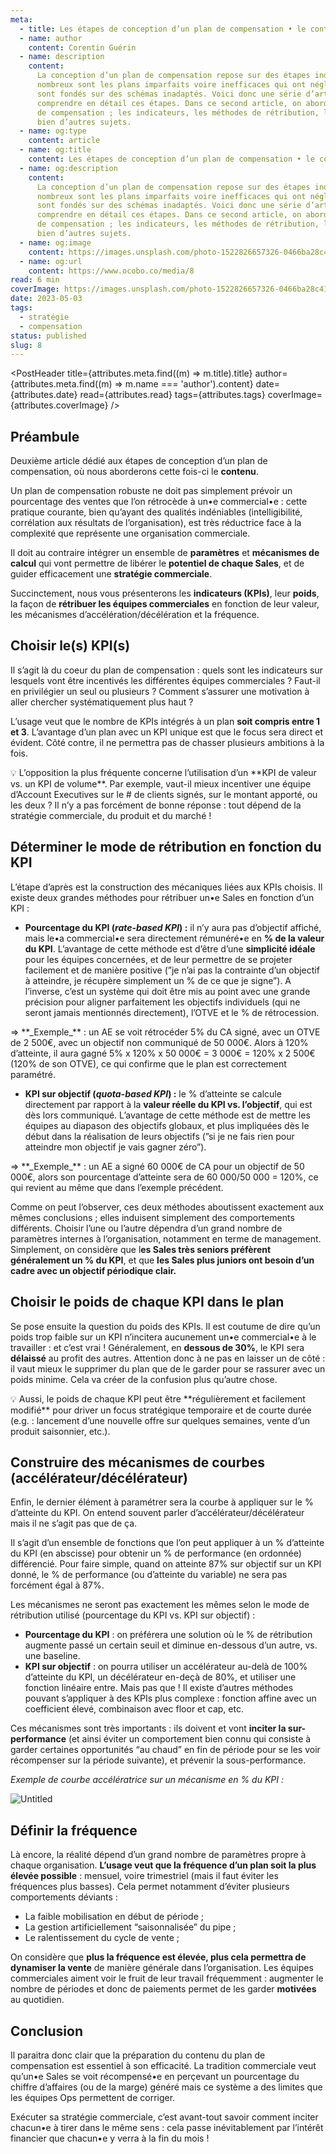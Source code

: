```yaml
---
meta:
  - title: Les étapes de conception d’un plan de compensation • le contenu
  - name: author
    content: Corentin Guérin
  - name: description
    content:
      La conception d’un plan de compensation repose sur des étapes indispensables. En effet,
      nombreux sont les plans imparfaits voire inefficaces qui ont négligé certaines règles, ou qui
      sont fondés sur des schémas inadaptés. Voici donc une série d’articles qui vous permettra de
      comprendre en détail ces étapes. Dans ce second article, on aborde le sujet du contenu du plan
      de compensation ; les indicateurs, les méthodes de rétribution, les mécanismes de courbes, et
      bien d’autres sujets.
  - name: og:type
    content: article
  - name: og:title
    content: Les étapes de conception d’un plan de compensation • le contenu
  - name: og:description
    content:
      La conception d’un plan de compensation repose sur des étapes indispensables. En effet,
      nombreux sont les plans imparfaits voire inefficaces qui ont négligé certaines règles, ou qui
      sont fondés sur des schémas inadaptés. Voici donc une série d’articles qui vous permettra de
      comprendre en détail ces étapes. Dans ce second article, on aborde le sujet du contenu du plan
      de compensation ; les indicateurs, les méthodes de rétribution, les mécanismes de courbes, et
      bien d’autres sujets.
  - name: og:image
    content: https://images.unsplash.com/photo-1522826657326-0466ba28c41f?ixlib=rb-4.0.3&q=85&fm=jpg&crop=entropy&cs=srgb&w=1200
  - name: og:url
    content: https://www.ocobo.co/media/8
read: 6 min
coverImage: https://images.unsplash.com/photo-1522826657326-0466ba28c41f?ixlib=rb-4.0.3&q=85&fm=jpg&crop=entropy&cs=srgb&w=1200
date: 2023-05-03
tags:
  - stratégie
  - compensation
status: published
slug: 8
---
```



<PostHeader
  title={attributes.meta.find((m) => m.title).title}
  author={attributes.meta.find((m) => m.name === 'author').content}
  date={attributes.date}
  read={attributes.read}
  tags={attributes.tags}
  coverImage={attributes.coverImage}
/>

## Préambule

Deuxième article dédié aux étapes de conception d’un plan de compensation, où nous aborderons cette
fois-ci le **contenu**.

Un plan de compensation robuste ne doit pas simplement prévoir un pourcentage des ventes que l’on
rétrocède à un•e commercial•e : cette pratique courante, bien qu’ayant des qualités indéniables
(intelligibilité, corrélation aux résultats de l’organisation), est très réductrice face à la
complexité que représente une organisation commerciale.

Il doit au contraire intégrer un ensemble de **paramètres** et **mécanismes de calcul** qui vont
permettre de libérer le **potentiel de chaque Sales**, et de guider efficacement une **stratégie
commerciale**.

Succinctement, nous vous présenterons les **indicateurs (KPIs)**, leur **poids**, la façon de
**rétribuer les équipes commerciales** en fonction de leur valeur, les mécanismes
d’accélération/décélération et la fréquence.

## Choisir le(s) KPI(s)

Il s’agit là du coeur du plan de compensation : quels sont les indicateurs sur lesquels vont être
incentivés les différentes équipes commerciales ? Faut-il en privilégier un seul ou plusieurs ?
Comment s’assurer une motivation à aller chercher systématiquement plus haut ?

L’usage veut que le nombre de KPIs intégrés à un plan **soit compris entre 1 et 3**. L’avantage d’un
plan avec un KPI unique est que le focus sera direct et évident. Côté contre, il ne permettra pas de
chasser plusieurs ambitions à la fois.

<Callout variant="fuchsia">
  💡 L’opposition la plus fréquente concerne l’utilisation d’un **KPI de valeur vs. un KPI de
  volume**. Par exemple, vaut-il mieux incentiver une équipe d’Account Executives sur le # de
  clients signés, sur le montant apporté, ou les deux ? Il n’y a pas forcément de bonne réponse :
  tout dépend de la stratégie commerciale, du produit et du marché !
</Callout>

## Déterminer le mode de rétribution en fonction du KPI

L’étape d’après est la construction des mécaniques liées aux KPIs choisis. Il existe deux grandes
méthodes pour rétribuer un•e Sales en fonction d’un KPI :

- **Pourcentage du KPI (_rate-based KPI_) :** il n’y aura pas d’objectif affiché, mais le•a
  commercial•e sera directement rémunéré•e en **% de la valeur du KPI**. L’avantage de cette méthode
  est d’être d’une **simplicité idéale** pour les équipes concernées, et de leur permettre de se
  projeter facilement et de manière positive (”je n’ai pas la contrainte d’un objectif à atteindre,
  je récupère simplement un % de ce que je signe”). A l’inverse, c’est un système qui doit être mis
  au point avec une grande précision pour aligner parfaitement les objectifs individuels (qui ne
  seront jamais mentionnés directement), l’OTVE et le % de rétrocession.

<div className="relief">
  ⇒ **_Exemple_** : un AE se voit rétrocéder 5% du CA signé, avec un OTVE de 2 500€, avec un
  objectif non communiqué de 50 000€. Alors à 120% d’atteinte, il aura gagné 5% x 120% x 50 000€ = 3
  000€ = 120% x 2 500€ (120% de son OTVE), ce qui confirme que le plan est correctement paramétré.
</div>

- **KPI sur objectif (_quota-based KPI_) :** le % d’atteinte se calcule directement par rapport à la
  **valeur réelle du KPI vs. l’objectif**, qui est dès lors communiqué. L’avantage de cette méthode
  est de mettre les équipes au diapason des objectifs globaux, et plus impliquées dès le début dans
  la réalisation de leurs objectifs (”si je ne fais rien pour atteindre mon objectif je vais gagner
  zéro”).

<div className="relief">
  ⇒ **_Exemple_** : un AE a signé 60 000€ de CA pour un objectif de 50 000€, alors son pourcentage
  d’atteinte sera de 60 000/50 000 = 120%, ce qui revient au même que dans l’exemple précédent.
</div>

Comme on peut l’observer, ces deux méthodes aboutissent exactement aux mêmes conclusions ; elles
induisent simplement des comportements différents. Choisir l’une ou l’autre dépendra d’un grand
nombre de paramètres internes à l’organisation, notamment en terme de management. Simplement, on
considère que l**es Sales très seniors préfèrent généralement un % du KPI**, et que **les Sales plus
juniors ont besoin d’un cadre avec un objectif périodique clair.**

## Choisir le poids de chaque KPI dans le plan

Se pose ensuite la question du poids des KPIs. Il est coutume de dire qu’un poids trop faible sur un
KPI n’incitera aucunement un•e commercial•e à le travailler : et c’est vrai ! Généralement, en
**dessous de 30%**, le KPI sera **délaissé** au profit des autres. Attention donc à ne pas en
laisser un de côté : il vaut mieux le supprimer du plan que de le garder pour se rassurer avec un
poids minime. Cela va créer de la confusion plus qu’autre chose.

<Callout variant="fuchsia">
  💡 Aussi, le poids de chaque KPI peut être **régulièrement et facilement modifié** pour driver un
  focus stratégique temporaire et de courte durée (e.g. : lancement d’une nouvelle offre sur
  quelques semaines, vente d’un produit saisonnier, etc.).
</Callout>

## Construire des mécanismes de courbes (accélérateur/décélérateur)

Enfin, le dernier élément à paramétrer sera la courbe à appliquer sur le % d’atteinte du KPI. On
entend souvent parler d’accélérateur/décélérateur mais il ne s’agit pas que de ça.

Il s’agit d’un ensemble de fonctions que l’on peut appliquer à un % d’atteinte du KPI (en abscisse)
pour obtenir un % de performance (en ordonnée) différencié. Pour faire simple, quand on atteinte 87%
sur objectif sur un KPI donné, le % de performance (ou d’atteinte du variable) ne sera pas forcément
égal à 87%.

Les mécanismes ne seront pas exactement les mêmes selon le mode de rétribution utilisé (pourcentage
du KPI vs. KPI sur objectif) :

- **Pourcentage du KPI** : on préférera une solution où le % de rétribution augmente passé un
  certain seuil et diminue en-dessous d’un autre, vs. une baseline.
- **KPI sur objectif** : on pourra utiliser un accélérateur au-delà de 100% d’atteinte du KPI, un
  décélérateur en-deçà de 80%, et utiliser une fonction linéaire entre. Mais pas que ! Il existe
  d’autres méthodes pouvant s’appliquer à des KPIs plus complexe : fonction affine avec un
  coefficient élevé, combinaison avec floor et cap, etc.

Ces mécanismes sont très importants : ils doivent et vont **inciter la sur-performance** (et ainsi
éviter un comportement bien connu qui consiste à garder certaines opportunités “au chaud” en fin de
période pour se les voir récompenser sur la période suivante), et prévenir la sous-performance.

_Exemple de courbe accélératrice sur un mécanisme en % du KPI :_

![Untitled](/posts/8/1.png)

## Définir la fréquence

Là encore, la réalité dépend d’un grand nombre de paramètres propre à chaque organisation. **L’usage
veut que la fréquence d’un plan soit la plus élevée possible** : mensuel, voire trimestriel (mais il
faut éviter les fréquences plus basses). Cela permet notamment d’éviter plusieurs comportements
déviants :

- La faible mobilisation en début de période ;
- La gestion artificiellement “saisonnalisée” du pipe ;
- Le ralentissement du cycle de vente ;

On considère que **plus la fréquence est élevée, plus cela permettra de dynamiser la vente** de
manière générale dans l’organisation. Les équipes commerciales aiment voir le fruit de leur travail
fréquemment : augmenter le nombre de périodes et donc de paiements permet de les garder **motivées**
au quotidien.

## Conclusion

Il paraitra donc clair que la préparation du contenu du plan de compensation est essentiel à son
efficacité. La tradition commerciale veut qu’un•e Sales se voit récompensé•e en perçevant un
pourcentage du chiffre d’affaires (ou de la marge) généré mais ce système a des limites que les
équipes Ops permettent de corriger.

Exécuter sa stratégie commerciale, c’est avant-tout savoir comment inciter chacun•e à tirer dans le
même sens : cela passe inévitablement par l’intérêt financier que chacun•e y verra à la fin du mois
!
